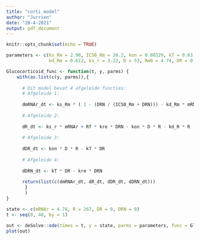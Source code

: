 ```yaml
---
title: "corti model"
author: "Jurrien"
date: "28-4-2021"
output: pdf_document
---
```


```r
knitr::opts_chunk$set(echo = TRUE)
```

```r
parameters <- c(ks_Rm = 2.90, IC50_Rm = 26.2, kon = 0.00329, kT = 0.63, kre = 0.57, Rf = 0.49, kd_R = 0.0572,
                kd_Rm = 0.612, ks_r = 3.22, D = 53, Rm0 = 4.74, DR = 0, DRN = 0)

Glucocorticoid_func <- function(t, y, parms) {
    with(as.list(c(y, parms)),{
      
      # Dit model bevat 4 afgeleide functies:
      # Afgeleide 1:
  
      dmRNAr_dt <- ks_Rm * ( 1 - (DRN / (IC50_Rm + DRN))) - kd_Rm * mRNAr
  
      # Afgeleide 2:
  
      dR_dt <- ks_r * mRNAr + Rf * kre * DRN - kon * D * R - kd_R * R
      
      # Afgeleide 3:
  
      dDR_dt <- kon * D * R - kT * DR
  
      # Afgeleide 4:
  
      dDRN_dt <- kT * DR - kre * DRN
      
      return(list(c(dmRNAr_dt, dR_dt, dDR_dt, dDRN_dt)))
       }
       )
}

state <- c(mRNAr = 4.74, R = 267, DR = 0, DRN = 0)
t <- seq(0, 48, by = 1)

out <- deSolve::ode(times = t, y = state, parms = parameters, func = Glucocorticoid_func, method = "euler")
plot(out)
```

